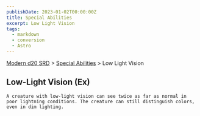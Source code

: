 ```yaml
---
publishDate: 2023-01-02T00:00:00Z
title: Special Abilities
excerpt: Low Light Vision
tags:
  - markdown
  - conversion
  - Astro
---
```


[Modern d20 SRD](/#modernD20) > [Special Abilities](modern-d20-srd-special-abilities-index) > Low Light Vision

## Low-Light Vision (Ex)




    A creature with low-light vision can see twice as far as normal in poor lightning conditions. The creature can still distinguish colors, even in dim lighting.
